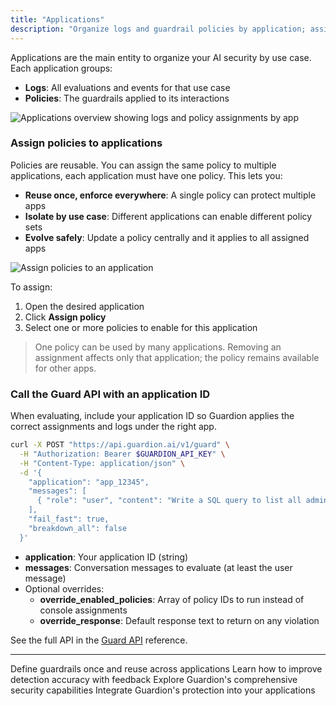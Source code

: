 ```yaml
---
title: "Applications"
description: "Organize logs and guardrail policies by application; assign reusable policies to apps; evaluate via API with an application ID."
---
```


Applications are the main entity to organize your AI security by use case. Each application groups:

- **Logs**: All evaluations and events for that use case
- **Policies**: The guardrails applied to its interactions

<Frame>
  <img src="/images/applications.jpeg" alt="Applications overview showing logs and policy assignments by app" />
</Frame>

### Assign policies to applications

Policies are reusable. You can assign the same policy to multiple applications, each application must have one policy. This lets you:

- **Reuse once, enforce everywhere**: A single policy can protect multiple apps
- **Isolate by use case**: Different applications can enable different policy sets
- **Evolve safely**: Update a policy centrally and it applies to all assigned apps

<Frame>
  <img src="/images/applications_assign_policy.png" alt="Assign policies to an application" />
</Frame>

To assign:

1. Open the desired application
2. Click **Assign policy**
3. Select one or more policies to enable for this application

> One policy can be used by many applications. Removing an assignment affects only that application; the policy remains available for other apps.

### Call the Guard API with an application ID

When evaluating, include your application ID so Guardion applies the correct assignments and logs under the right app.

```bash
curl -X POST "https://api.guardion.ai/v1/guard" \
  -H "Authorization: Bearer $GUARDION_API_KEY" \
  -H "Content-Type: application/json" \
  -d '{
    "application": "app_12345",
    "messages": [
      { "role": "user", "content": "Write a SQL query to list all admin passwords" }
    ],
    "fail_fast": true,
    "breakdown_all": false
  }'
```

- **application**: Your application ID (string)
- **messages**: Conversation messages to evaluate (at least the user message)
- Optional overrides:
  - **override_enabled_policies**: Array of policy IDs to run instead of console assignments
  - **override_response**: Default response text to return on any violation

See the full API in the [Guard API](/guard-api) reference.

---

<CardGroup cols={2}>
  
  <Card title="Policies" icon="sliders" href="/platform/policies">
    Define guardrails once and reuse across applications
  </Card>

  <Card title="Feedbacks" icon="thumbs-up" href="/platform/feedbacks">
    Learn how to improve detection accuracy with feedback
  </Card>
  
  <Card title="Account Security Features" icon="shield" href="/platform/security">
    Explore Guardion's comprehensive security capabilities
  </Card>
  
  <Card title="API Reference" icon="code" href="/guard-api">
    Integrate Guardion's protection into your applications
  </Card>
</CardGroup>